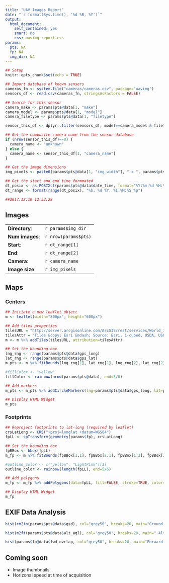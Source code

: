 ```yaml
---
title: "UAV Images Report"
date: "`r format(Sys.time(), '%d %B, %Y')`"
output: 
  html_document: 
    self_contained: yes
    smart: no
    css: uavimg_report.css
params:
  pts: NA
  fp: NA
  img_dir: NA
---
```


```r
## Setup
knitr::opts_chunk$set(echo = TRUE)

## Import database of known sensors
cameras_fn <- system.file("cameras/cameras.csv", package="uavimg")
sensors_df <- read.csv(cameras_fn, stringsAsFactors = FALSE)

## Search for this sensor
camera_make <- params$pts@data[1, "make"]
camera_model <- params$pts@data[1, "model"]
camera_filetype <- params$pts@data[1, "filetype"]

sensor_this_df <- dplyr::filter(sensors_df, model==camera_model & filetype==camera_filetype)

## Get the composite camera name from the sensor database
if (nrow(sensor_this_df)==0) {
  camera_name <- "unknown"
} else {
  camera_name <- sensor_this_df[1, "camera_name"]
}

## Get the image dimensions
img_pixels <- paste0(params$pts@data[1, "img_width"], " x ", params$pts@data[1, "img_height"])

## Get the start and end time formmated
dt_posix <- as.POSIXct(params$pts@data$date_time, format="%Y:%m:%d %H:%M:%S")
dt_range <- format(range(dt_posix), "%b. %d %Y, %I:%M:%S %p")

##2017:12:10 12:53:28

```

## Images

<table>
<tr><td>__Directory__:</td><td>`r params$img_dir`</td></tr>
<tr><td>__Num images__:</td><td>`r nrow(params$pts)`</td></tr>
<tr><td>__Start__:</td><td>`r dt_range[1]`</td></tr>
<tr><td>__End__:</td><td>`r dt_range[2]`</td></tr>
<tr><td>__Camera__:</td><td>`r camera_name`</td></tr>
<tr><td>__Image size__:</td><td>`r img_pixels`</td></tr>
</table>


## Maps {.tabset}

### Centers

```r
## Initiate a new leaflet object
m <- leaflet(width="800px", height="600px")

## Add tiles properties
tilesURL = "http://server.arcgisonline.com/ArcGIS/rest/services/World_Imagery/MapServer/tile/{z}/{y}/{x}"
tilesAttr = "Tiles &copy; Esri &mdash; Source: Esri, i-cubed, USDA, USGS, AEX, GeoEye, Getmapping, Aerogrid, IGN, IGP, UPR-EGP, and the GIS User Community"
m <- m %>% addTiles(tilesURL, attribution=tilesAttr)

## Set the bounding box
lng_rng <- range(params$pts@data$gps_long)
lat_rng <- range(params$pts@data$gps_lat)
m_pts <- m %>% fitBounds(lng_rng[1], lat_rng[1], lng_rng[2], lat_rng[2])

#fillColor <- "yellow"
fillColor <- rainbow(nrow(params$pts@data), end=5/6)

## Add markers
m_pts <- m_pts %>% addCircleMarkers(lng=params$pts@data$gps_long, lat=params$pts@data$gps_lat, radius=3, stroke=FALSE, fillColor=fillColor, fillOpacity=1)

## Display HTML Widget
m_pts
```

### Footprints

```r

## Reproject footprints to lat-long (required by leaflet)
crsLatLong <- CRS("+proj=longlat +datum=WGS84")
fpLL <- spTransform(geometry(params$fp), crsLatLong)

## Set the bounding box
fpBBox <- bbox(fpLL)
m_fp <- m %>% fitBounds(fpBBox[1,1], fpBBox[2,1], fpBBox[1,2], fpBBox[2,2])

#outline_color <- c("yellow", "LightPink")[1]
outline_color <- rainbow(length(fpLL), end=5/6)

## Add polygons
m_fp <- m_fp %>% addPolygons(data=fpLL, fill=FALSE, stroke=TRUE, color=outline_color, weight=2, dashArray="1,2")

## Display HTML Widget
m_fp
```

## EXIF Data Analysis

```r
hist(cm2in(params$pts@data$gsd), col="grey50", breaks=20, main="Ground Sampling Distance", xlab="estimated GSD (inches)", ylab="freq")
```

```r
hist(m2ft(params$pts@data$alt_agl), col="grey50", breaks=20, main=" Altitude", xlab="recorded altitude above launch (ft)", ylab="freq")
```

```r
hist(params$fp@data$fwd_ovrlap, col="grey50", breaks=20, main="Forward Overlap", xlab="estimated overlap (%)", ylab="freq")
```


## Coming soon

 * Image thumbnails
 * Horizonal speed at time of acquisition
 
 
 


